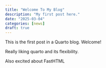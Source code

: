 ```yaml
---
title: "Welcome To My Blog"
description: "My first post here."
date: "2025-03-04"
categories: [news]
draft: true
---
```


<!-- TODO add image -->

This is the first post in a Quarto blog. Welcome!


Really liking quarto and its flexibility.

Also excited about FastHTML